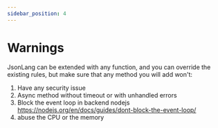 ```yaml
---
sidebar_position: 4
---
```




# Warnings


JsonLang can be extended with any function, and you can override the existing rules, but make sure that any method you will add won't:

1. Have any security issue
1. Async method without timeout or with unhandled errors
1. Block the event loop in backend nodejs https://nodejs.org/en/docs/guides/dont-block-the-event-loop/
1. abuse the CPU or the memory